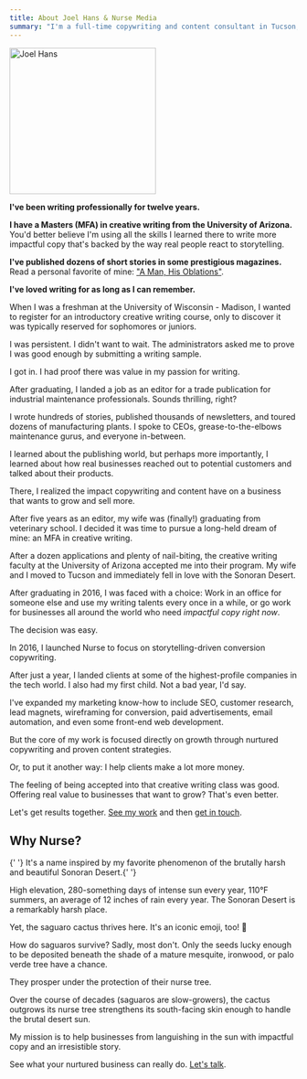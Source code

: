 ```yaml
---
title: About Joel Hans & Nurse Media
summary: "I'm a full-time copywriting and content consultant in Tucson, Arizona who has worked with clients like IBM, Red Hat, and Autodesk."
---
```


<div className="float-right mt-6 ml-6">
  <Image className="rounded-sm" src="/joel.jpg" width="256" height="256" alt="Joel Hans" />
</div>

**I've been writing professionally for twelve years.**

**I have a Masters (MFA) in creative writing from the University of Arizona.** You'd better believe I'm using all the
skills I learned there to write more impactful copy that's backed by the way real people react to storytelling.

**I've published dozens of short stories in some prestigious magazines.** Read a personal favorite of mine: ["A Man, His
Oblations"](http://notokensjournal.com/fiction/a-man-his-oblations/).

**I've loved writing for as long as I can remember.**

When I was a freshman at the University of Wisconsin - Madison, I wanted to register for an introductory creative
writing course, only to discover it was typically reserved for sophomores or juniors.

I was persistent. I didn't want to wait. The administrators asked me to prove I was good enough by submitting a writing
sample.

<Callout>I got in. I had proof there was value in my passion for writing.</Callout>

After graduating, I landed a job as an editor for a trade publication for industrial maintenance professionals. Sounds
thrilling, right?

I wrote hundreds of stories, published thousands of newsletters, and toured dozens of manufacturing plants. I spoke to
CEOs, grease-to-the-elbows maintenance gurus, and everyone in-between.

I learned about the publishing world, but perhaps more importantly, I learned about how real businesses reached out to
potential customers and talked about their products.

<Callout>
  There, I realized the impact copywriting and content have on a business that wants to grow and
  sell more.
</Callout>

After five years as an editor, my wife was (finally!) graduating from veterinary school. I decided it was time to pursue
a long-held dream of mine: an MFA in creative writing.

After a dozen applications and plenty of nail-biting, the creative writing faculty at the University of Arizona accepted
me into their program. My wife and I moved to Tucson and immediately fell in love with the Sonoran Desert.

After graduating in 2016, I was faced with a choice: Work in an office for someone else and use my writing talents every
once in a while, or go work for businesses all around the world who need <em>impactful copy right now</em>.

The decision was easy.

<Callout>In 2016, I launched Nurse to focus on storytelling-driven conversion copywriting.</Callout>

After just a year, I landed clients at some of the highest-profile companies in the tech world. I also had my first
child. Not a bad year, I'd say.

I've expanded my marketing know-how to include SEO, customer research, lead magnets, wireframing for conversion, paid
advertisements, email automation, and even some front-end web development.

But the core of my work is focused directly on growth through nurtured copywriting and proven content strategies.

Or, to put it another way: <span className="text-orange font-bold">I help clients make a lot more money</span>.

The feeling of being accepted into that creative writing class was good. Offering real value to businesses that want to
grow? That's even better.

Let's get results together. [See my work](/work/) and then [get in touch](/contact/).

## Why Nurse?

<Subhead>
  {' '}
  It's a name inspired by my favorite phenomenon of the brutally harsh and beautiful Sonoran Desert.{' '}
</Subhead>

High elevation, 280-something days of intense sun every year, 110°F summers, an average of 12 inches of rain every year.
The Sonoran Desert is a remarkably harsh place.

Yet, the saguaro cactus thrives here. It's an iconic emoji, too! 🌵

How do saguaros survive? Sadly, most don't. Only the seeds lucky enough to be deposited beneath the shade of a mature
mesquite, ironwood, or palo verde tree have a chance.

They prosper under the protection of their nurse tree.

Over the course of decades (saguaros are slow-growers), the cactus outgrows its nurse tree strengthens its south-facing
skin enough to handle the brutal desert sun.

My mission is to help businesses from languishing in the sun with impactful copy and an irresistible story.

See what your nurtured business can really do. [Let's talk](/contact/).
